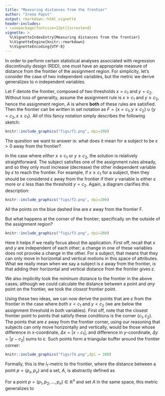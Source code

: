 ---
title: "Measuring distances from the frontier"
author: "Irena Papst"
output: rmarkdown::html_vignette
header-includes:
- \usepackage[fontsize=13pt]{scrextend}
vignette: >
  %\VignetteIndexEntry{Measuring distances from the frontier}
  %\VignetteEngine{knitr::rmarkdown}
  %\VignetteEncoding{UTF-8}
---

In order to perform certain statistical analyses associated with regression discontinuity design (RDD), one must have an appropriate measure of distance from the frontier of the assignment region. For simplicity, let's consider the case of two independent variables, but the metric we derive generalizes to $n$ independent variables.

Let $F$ denote the frontier, composed of two thresholds $x = c_1$ and $y = c_2$. Without loss of generality, assume the assignment rule is $x \geq c_1$ and $y \geq c_2$\footnote{The subsequent analysis will still work, even if one or both inequalities are flipped and/or strict.}, hence the assignment region, $A$ is where **both** of these rules are satisfied. Then the frontier can be written in set notation as $F = \{ x = c_1 , y \geq c_2 \} \cup \{ y = c_2, x \geq c_1\}$. All of this fancy notation simply describes the following sketch:

```{r echo=FALSE}
knitr::include_graphics("figs/f1.png", dpi=200)
```

The question we want to answer is: what does it mean for a subject to be $\varepsilon > 0$ away from the frontier?

In the case where *either* $x \geq c_1$ or $y \geq c_2$, the solution is relatively straightforward. The subject satisfies one of the assignment rules already, and so they only must increase (decrease) the other independent variable by $\varepsilon$ to reach the frontier. For example, if $x \geq c_1$ for a subject, then they should be considered $\varepsilon$ away from the frontier if their $y$ variable is either $\varepsilon$ more or $\varepsilon$ less than the threshold $y=c_2$. Again, a diagram clarifies this description:

```{r echo=FALSE}
knitr::include_graphics("figs/f2.png", dpi=200)
```


All the points on the blue dashed line are $\varepsilon$ away from the frontier F. 

But what happens at the corner of the frontier; specifically on the outside of the assignment region?

```{r echo=FALSE}
knitr::include_graphics("figs/f3.png", dpi=200)
```


Here it helps if we really focus about the application. First off, recall that $x$ and $y$ are independent of each other; a change in one of these variables does not provoke a change in the other. For a subject, that means that they can only move in horizontal and vertical motions in this space of attributes. What we really mean when we say a subject is $\varepsilon$ away from the frontier, is that adding their horizontal and vertical distance from the frontier gives $\varepsilon$.

We also implicitly took the *minimum* distance to the frontier in the above cases; although we could calculate the distance between a point and *any* point on the frontier, we took the *closest* frontier point.

Using these two ideas, we can now derive the points that are $\varepsilon$ from the frontier in the case where *both* $x<c_1$ and $y<c_2$ (we are below the assignment threshold in *both* variables). First off, note that the closest frontier point to points that satisfy these conditions is the corner $(c_1, c_2)$. The points that are $\varepsilon$ away from the frontier corner, using our reasoning that subjects can only move horizontally and vertically, would be those whose difference in $x$-coordinate, $\Delta x = |x-c_1|$, and difference in $y$-coordinate, $\Delta y = |y-c_2|$ sums to $\varepsilon$. Such points form a triangular buffer around the frontier corner:

```{r echo=FALSE}
knitr::include_graphics("figs/f4.png",dpi = 200)
```


Formally, this is the $l_1$-metric to the frontier, where the distance between a point $p = (p_x,p_y)$ and a set, $A$, is abstractly defined as\footnote{Really, this quantity should be phrased in terms of the \href{https://en.wikipedia.org/wiki/Infimum_and_supremum}{infimum} instead of the minimum, but I'm omitting these mathematical details here.}
\begin{align}
l_1(p,A) &= \min_{a=(a_x,a_y) \in A} \{ l_1(p,a)\} \\
&= \min_{a=(a_x,a_y) \in A} \{|p_x-a_x|+|p_y-a_y|\}.
\end{align}

For a point $p = (p_1, p_2, ..., p_n) \in \mathbb{R}^n$ and set $A$ in the same space, this metric generalizes to 
\begin{align}
l_1(p,A) = \min_{a = (a_1, a_2, ..., a_n) \in A} \left \{ \sum_{i = 1}^n |p_i - a_i| \right \}.
\end{align}